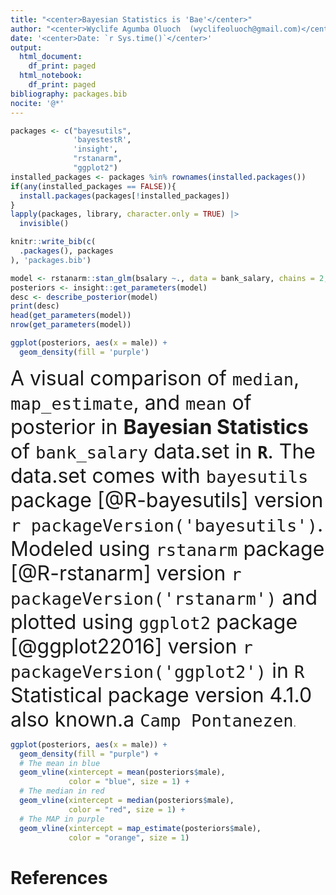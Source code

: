 ```yaml
---
title: "<center>Bayesian Statistics is 'Bae'</center>"
author: "<center>Wyclife Agumba Oluoch  (wyclifeoluoch@gmail.com)</center>"
date: '<center>Date: `r Sys.time()`</center>'
output:
  html_document:
    df_print: paged
  html_notebook:
    df_print: paged
bibliography: packages.bib
nocite: '@*'
---
```


```r
packages <- c("bayesutils",
              'bayestestR',
              'insight',
              "rstanarm",
              "ggplot2")
installed_packages <- packages %in% rownames(installed.packages())
if(any(installed_packages == FALSE)){
  install.packages(packages[!installed_packages])
}
lapply(packages, library, character.only = TRUE) |> 
  invisible()
```

```r
knitr::write_bib(c(
  .packages(), packages
), 'packages.bib')
```


```r
model <- rstanarm::stan_glm(bsalary ~., data = bank_salary, chains = 2, iter = 10000, warmup = 5000)
posteriors <- insight::get_parameters(model)
desc <- describe_posterior(model)
print(desc)
head(get_parameters(model))
nrow(get_parameters(model))
```
```r
ggplot(posteriors, aes(x = male)) +
  geom_density(fill = 'purple')
```
<font size = '6'>A visual comparison of `median`, `map_estimate`, and `mean` of posterior in **Bayesian Statistics** of `bank_salary` data.set in **`R`**. The data.set comes with `bayesutils` package [@R-bayesutils] version `r packageVersion('bayesutils')`. Modeled using `rstanarm` package [@R-rstanarm] version `r packageVersion('rstanarm')` and plotted using `ggplot2` package [@ggplot22016] version `r packageVersion('ggplot2')` in `R` Statistical package version 4.1.0 also known.a `Camp Pontanezen`</font>. 
```r
ggplot(posteriors, aes(x = male)) +
  geom_density(fill = "purple") +
  # The mean in blue
  geom_vline(xintercept = mean(posteriors$male), 
             color = "blue", size = 1) +
  # The median in red
  geom_vline(xintercept = median(posteriors$male), 
             color = "red", size = 1) +
  # The MAP in purple
  geom_vline(xintercept = map_estimate(posteriors$male), 
             color = "orange", size = 1)
```
# References